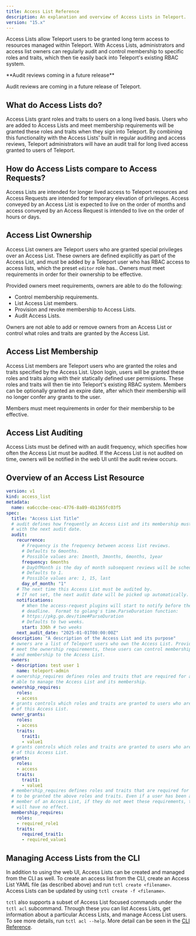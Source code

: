 ```yaml
---
title: Access List Reference
description: An explanation and overview of Access Lists in Teleport.
version: "15.x"
---
```


Access Lists allow Teleport users to be granted long term access to resources
managed within Teleport. With Access Lists, administrators and access list
owners can regularly audit and control membership to specific roles and
traits, which then tie easily back into Teleport's existing RBAC system.

<Tip>
  <p>
    **Audit reviews coming in a future release**
  </p>

  Audit reviews are coming in a future release of Teleport.
</Tip>

## What do Access Lists do?

Access Lists grant roles and traits to users on a long lived basis. Users who are added
to Access Lists and meet membership requirements will be granted these roles
and traits when they sign into Teleport. By combining this functionality with the Access Lists'
built in regular auditing and access reviews, Teleport administrators will have an audit trail
for long lived access granted to users of Teleport.

## How do Access Lists compare to Access Requests?

Access Lists are intended for longer lived access to Teleport resources and Access Requests
are intended for temporary elevation of privileges. Access conveyed by an Access List is
expected to live on the order of months and access conveyed by an Access Request is intended
to live on the order of hours or days.

## Access List Ownership

Access List owners are Teleport users who are granted special privileges over
an Access List. These owners are defined explicitly as part of the Access List, and
must be added by a Teleport user who has RBAC access to access lists, which the preset `editor`
role has.. Owners must meet requirements in order for their ownership to be effective.

Provided owners meet requirements, owners are able to do the following:

- Control membership requirements.
- List Access List members.
- Provision and revoke membership to Access Lists.
- Audit Access Lists.

Owners are not able to add or remove owners from an Access List or control what roles
and traits are granted by the Access List.

## Access List Membership

Access List members are Teleport users who are granted the roles and traits specified
by the Access List. Upon login, users will be granted these roles and traits along with
their statically defined user permissions. These roles and traits will then tie into
Teleport's existing RBAC system. Members can be optionally granted an expire date, after
which their membership will no longer confer any grants to the user.

Members must meet requirements in order for their membership to be effective.

## Access List Auditing

Access Lists must be defined with an audit frequency, which specifies how often the
Access List must be audited. If the Access List is not audited on time, owners will
be notified in the web UI until the audit review occurs.

## Overview of an Access List Resource

```yaml
version: v1
kind: access_list
metadata:
  name: ea6cccbe-ceac-4776-8a89-4b1365fc03f5
spec:
  title: "Access List Title"
  # audit defines how frequently an Access List and its membership must be audited, along
  # with the next audit date.
  audit:
    recurrence:
      # Frequency is the frequency between access list reviews.
      # Defaults to 6months.
      # Possible values are: 1month, 3months, 6months, 1year
      frequency: 6months
      # DayOfMonth is the day of month subsequent reviews will be scheduled on.
      # Defaults to 1.
      # Possible values are: 1, 15, last
      day_of_month: "1"
    # The next time this Access List must be audited by.
    # If not set, the next audit date will be picked up automatically.
    notifications:
      # When the access-request plugins will start to notify before the audit
      # deadline.  Format to golang's time.ParseDuration function:
      # https://pkg.go.dev/time#ParseDuration
      # Defaults to two weeks.
      start: 336h # two weeks
    next_audit_date: "2025-01-01T00:00:00Z"
  description: "A description of the Access List and its purpose"
  # owners are a list of Teleport users who own the Access List. Provided the owners
  # meet the ownership requirements, these users can control membership requirements
  # and membership to the Access List.
  owners:
  - description: test user 1
    name: teleport-admin
  # ownership_requires defines roles and traits that are required for an owner to be
  # able to manage the Access List and its membership.
  ownership_requires:
    roles:
    - access
  # grants controls which roles and traits are granted to users who are owners
  # of this Access List.
  owner_grants:
    roles:
    - access
    traits:
      trait1:
      - value1
  # grants controls which roles and traits are granted to users who are members
  # of this Access List.
  grants:
    roles:
    - access
    traits:
      trait1: 
      - value1
  # membership_requires defines roles and traits that are required for a member
  # to be granted the above roles and traits. Even if a user has been added as a
  # member of an Access List, if they do not meet these requirements, the membership
  # will have no effect.
  membership_requires:
    roles:
    - required_role1
    traits:
      required_trait1: 
      - required_value1
```

## Managing Access Lists from the CLI

In addition to using the web UI, Access Lists can be created and managed from the CLI
as well. To create an access list from the CLI, create an Access List YAML file (as described
above) and run `tctl create <filename>`. Access Lists can be updated by using `tctl create -f <filename>`.

`tctl` also supports a subset of Access List focused commands under the `tctl acl` subcommand.
Through these you can list Access Lists, get information about a particular Access Lists, and manage
Access List users. To see more details, run `tctl acl --help`. More detail can be seen in the
[CLI Reference](/docs/reference/cli).
